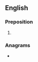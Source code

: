 ==English==

===Preposition===
{{head|en|verb form}}

# {{en-third-person singular of|yearn}}

===Anagrams===
* {{anagrams|en|Arneys|Nearys|Neyras|Raneys|arynes|renays|sarney|senary|yarnes}}